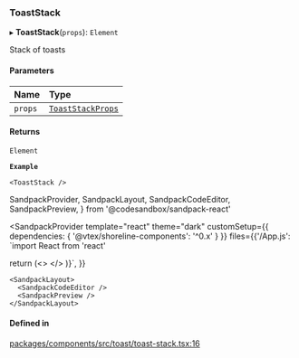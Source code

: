 ### ToastStack

▸ **ToastStack**(`props`): `Element`

Stack of toasts

#### Parameters

| Name    | Type                                                  |
| :------ | :---------------------------------------------------- |
| `props` | [`ToastStackProps`](/components/toast-stack/props.md) |

#### Returns

`Element`

**`Example`**

```tsx copy showLineNumbers filename="example.tsx"
<ToastStack />
```

SandpackProvider,
SandpackLayout,
SandpackCodeEditor,
SandpackPreview,
} from '@codesandbox/sandpack-react'

<SandpackProvider
template="react"
theme="dark"
customSetup={{ dependencies: { '@vtex/shoreline-components': '^0.x' } }}
files={{'/App.js': `import React from 'react'

return (<>
<ToastStack />
</>
)}`,
}}

>

    <SandpackLayout>
      <SandpackCodeEditor />
      <SandpackPreview />
    </SandpackLayout>

  </SandpackProvider>

#### Defined in

[packages/components/src/toast/toast-stack.tsx:16](https://github.com/vtex/shoreline/blob/bf9009f50/packages/components/src/toast/toast-stack.tsx#L16)
